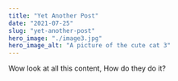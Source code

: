 ---
title: "Yet Another Post"
date: "2021-07-25"
slug: "yet-another-post"
hero_image: "./image3.jpg"
hero_image_alt: "A picture of the cute cat 3"
---

Wow look at all this content, How do they do it?